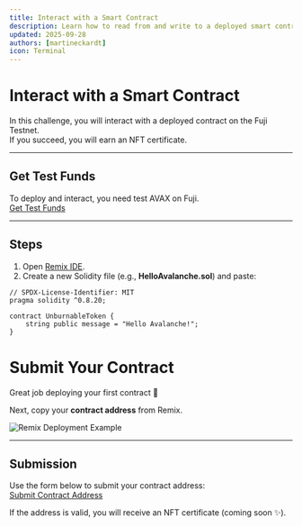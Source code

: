 ```yaml
---
title: Interact with a Smart Contract
description: Learn how to read from and write to a deployed smart contract.
updated: 2025-09-28
authors: [martineckardt]
icon: Terminal
---
```


# Interact with a Smart Contract

In this challenge, you will interact with a deployed contract on the Fuji Testnet.  
If you succeed, you will earn an NFT certificate.

---

## Get Test Funds

To deploy and interact, you need test AVAX on Fuji.  
[Get Test Funds](https://build.avax.network/docs/dapps/smart-contract-dev/get-test-funds)

---

## Steps

1. Open [Remix IDE](https://remix.ethereum.org).  
2. Create a new Solidity file (e.g., **HelloAvalanche.sol**) and paste:

```solidity
// SPDX-License-Identifier: MIT
pragma solidity ^0.8.20;

contract UnburnableToken {
    string public message = "Hello Avalanche!";
}
```

# Submit Your Contract

Great job deploying your first contract 🎉  

Next, copy your **contract address** from Remix.

![Remix Deployment Example](/images/deploy-example.png)

---

## Submission

Use the form below to submit your contract address:  
[Submit Contract Address](https://example.com/submit)

If the address is valid, you will receive an NFT certificate (coming soon ✨).

